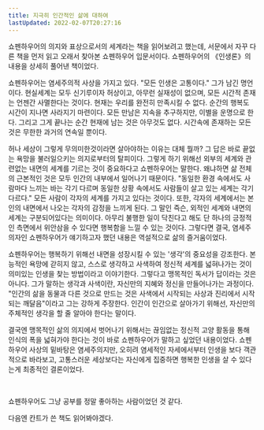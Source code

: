 ```yaml
---
title: 지극히 인간적인 삶에 대하여
lastUpdated: 2022-02-07T20:27:16
---
```



<Bookmark
    url="https://search.shopping.naver.com/book/catalog/32489638746"
    description="독일 염세주의 철학의 대가 쇼펜하우어가 노년에 집필한 《인생론》을 중심으로 삶의 중요한 문제들을 환기하고, 삶의 주체로서 어떻게 살아야 하는지 지침을 주는 책이다. 《인생론》은 쇼펜하우어의 말년 저작으로 그의 사상이 집약된 수상록이다."
/>

쇼펜하우어의 의지와 표상으로서의 세계라는 책을 읽어보려고 했는데, 서문에서 자꾸 다른 책을 먼저 읽고 오래서 찾아본 쇼펜하우어 입문서이다. 쇼펜하우어의 《인생론》의 내용을 상세히 풀어낸 책이었다.

쇼펜하우어는 염세주의적 사상을 가지고 있다. "모든 인생은 고통이다." 그가 남긴 명언이다. 현실세계는 모두 신기루이자 허상이고, 아무런 실재성이 없으며, 모든 시간적 존재는 언젠간 사멸한다는 것이다. 현재는 우리를 완전히 만족시킬 수 없다. 순간의 행복도 시간이 지나면 사라지기 마련이다. 모든 만남은 지속을 추구하지만, 이별을 운명으로 한다. 그리고 그게 끝나는 순간 현재에 남는 것은 아무것도 없다. 시간속에 존재하는 모든것은 무한한 과거의 연속일 뿐이다.

허나 세상이 그렇게 무의미한것이라면 살아야하는 이유는 대체 뭘까? 그 답은 바로 끝없는 욕망을 불러일으키는 의지로부터의 탈피이다. 그렇게 하기 위해선 외부의 세계와 관련없는 내면의 세계를 기르는 것이 중요하다고 쇼펜하우어는 말한다. 왜냐하면 삶 전체의 근본적인 것은 모두 인간의 내부에서 일어나기 때문이다. "동일한 환경 속에서도 사람마다 느끼는 바는 각기 다르며 동일한 상황 속에서도 사람들이 살고 있는 세계는 각기 다르다." 모든 사람이 각자의 세계를 가지고 있다는 것이다. 또한, 각자의 세계에서는 본인의 내면에서 나오는 각자의 감정을 느끼게 된다. 그 말인 즉슨, 외적인 세계와 내면의 세계는 구분되어있다는 의미이다. 아무리 불행한 일이 닥친다고 해도 단 하나의 긍정적인 측면에서 위안삼을 수 있다면 행복함을 느낄 수 있는 것이다. 그렇다면 결국, 염세주의자인 쇼펜하우어가 얘기하고자 했던 내용은 역설적으로 삶의 즐거움이었다.

쇼펜하우어는 행복하기 위해선 내면을 성장시킬 수 있는 '생각'의 중요성을 강조한다. 본능적인 욕망에 갇히지 않고, 스스로 생각하고 사색하여 정신적 세계를 넓혀나가는 것이 의미있는 인생을 찾는 방법이라고 이야기한다. 그렇다고 맹목적인 독서가 답이라는 것은 아니다. 그가 말하는 생각과 사색이란, 자신만의 지혜와 정신을 만들어나가는 과정이다. "인간의 삶을 동물과 다른 것으로 만드는 것은 사색에서 시작되는 사상과 진리에서 시작되는 깨달음"이라고 그는 강하게 주장한다. 인간이 인간으로 살아가기 위해선, 자신만의 주체적인 생각을 할 줄 알아야 한다는 말이다.

결국엔 맹목적인 삶의 의지에서 벗어나기 위해서는 끊임없는 정신적 고양 활동을 통해 인식의 폭을 넓혀가야 한다는 것이 바로 쇼펜하우어가 말하고 싶었던 내용이었다. 쇼펜하우어 사상의 밑바탕은 염세주의지만, 오히려 염세적인 자세에서부터 인생을 보다 객관적으로 바라보고, 고통스러운 세상보다는 자신에게 집중하면 행복한 인생을 살 수 있다는게 최종적인 결론이었다.

​

쇼펜하우어도 그냥 공부를 정말 좋아하는 사람이었던 것 같다.

다음엔 칸트가 쓴 책도 읽어봐야겠다.